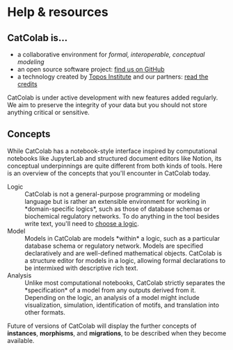 
# Help & resources

## CatColab is...

- a collaborative environment for *formal, interoperable, conceptual modeling*
- an open source software project: [find us on
  GitHub](https://github.com/ToposInstitute/CatColab)
- a technology created by [Topos Institute](https://topos.site/) and our
  partners: <A href="credits">read the credits</A>

<Warning>
CatColab is under active development with new features added regularly. We aim
to preserve the integrity of your data but you should not store anything
critical or sensitive.
</Warning>

## Concepts

While CatColab has a notebook-style interface inspired by computational
notebooks like JupyterLab and structured document editors like Notion, its
conceptual underpinnings are quite different from both kinds of tools. Here is
an overview of the concepts that you'll encounter in CatColab today.

<dl>

<dt>Logic</dt>

<dd>CatColab is not a general-purpose programming or modeling language but is
rather an extensible environment for working in *domain-specific logics*, such
as those of database schemas or biochemical regulatory networks. To do anything
in the tool besides write text, you'll need to <A href="theories">choose a
logic</A>.</dd>

<dt>Model</dt>

<dd>Models in CatColab are models *within* a logic, such as a particular
database schema or regulatory network. Models are specified declaratively and
are well-defined mathematical objects. CatColab is a structure editor for models
in a logic, allowing formal declarations to be intermixed with descriptive rich
text.</dd>

<dt>Analysis</dt>

<dd>Unlike most computational notebooks, CatColab strictly separates the
*specification* of a model from any outputs derived from it. Depending on the
logic, an analysis of a model might include visualization, simulation,
identification of motifs, and translation into other formats.</dd>

</dl>

Future of versions of CatColab will display the further concepts of
**instances**, **morphisms**, and **migrations**, to be described when they
become available.
